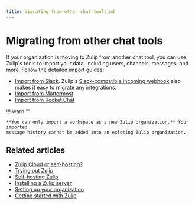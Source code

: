 ```yaml
---
title: migrating-from-other-chat-tools.md
---
```


# Migrating from other chat tools


If your organization is moving to Zulip from another chat tool, you can use
Zulip's tools to import your data, including users, channels, messages, and
more. Follow the detailed import guides:

* [Import from Slack](/help/import-from-slack). Zulip's [Slack-compatible
  incoming webhook](https://zulip.com/integrations/doc/slack_incoming) also
  makes it easy to migrate any integrations.
* [Import from Mattermost](/help/import-from-mattermost)
* [Import from Rocket.Chat](/help/import-from-rocketchat)

!!! warn ""

    **You can only import a workspace as a new Zulip organization.** Your imported
    message history cannot be added into an existing Zulip organization.




## Related articles

* [Zulip Cloud or self-hosting?](/help/zulip-cloud-or-self-hosting)
* [Trying out Zulip](/help/trying-out-zulip)
* [Self-hosting Zulip](/self-hosting/)
* [Installing a Zulip server](https://zulip.readthedocs.io/en/stable/production/install.html)
* [Setting up your organization](/help/getting-your-organization-started-with-zulip)
* [Getting started with Zulip](/help/getting-started-with-zulip)


